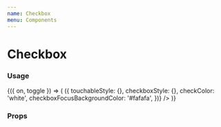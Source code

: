 ```yaml
---
name: Checkbox
menu: Components
---
```



# Checkbox

### Usage

<Playground>
  <Toggle initial={false}>
    {({ on, toggle }) => (
      <FormField label="Checkbox" labelPosition="right">
        <Checkbox
          shape="square" // or "circle"
          isChecked={on}
          isDisabled={false}
          isInteractive={true}
          onChange={toggle}
          size="medium"
          getStyles={(props, theme) => ({
            touchableStyle: {},
            checkboxStyle: {},
            checkColor: 'white',
            checkboxFocusBackgroundColor: '#fafafa',
          })}
        />
      </FormField>
    )}
  </Toggle>
</Playground>

### Props

<Props of={Checkbox} />
